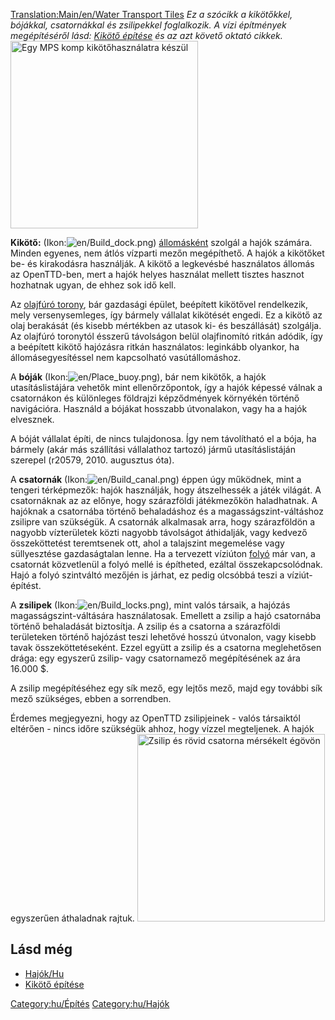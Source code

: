 [[Translation:Main/en/Water Transport Tiles]]
''Ez a szócikk a kikötőkkel, bójákkal, csatornákkal és zsilipekkel foglalkozik. A vízi építmények megépítéséről lásd:  [[Main/hu/Kikötő építése|Kikötő építése]] és az azt követő oktató cikkek.''
[[File:en/Dockscreenshot.png|thumb|300px|right|Egy [[MPS komp/Hu|MPS komp]] kikötőhasználatra készül]]

'''Kikötő:''' (Ikon:[[File:en/Build dock.png]]) [[Main/hu/Állomások|állomásként]] szolgál a hajók számára. Minden egyenes, nem átlós vízparti mezőn megépíthető. A hajók a kikötőket be- és kirakodásra használják. A kikötő a legkevésbé használatos állomás az OpenTTD-ben, mert a hajók helyes használat mellett tisztes hasznot hozhatnak ugyan, de ehhez sok idő kell.

Az [[Main/hu/Olajfúró torony|olajfúró torony]], bár gazdasági épület, beépített kikötővel rendelkezik, mely versenysemleges, így bármely vállalat kikötését engedi. Ez a kikötő az olaj berakását (és kisebb mértékben az utasok ki- és beszállását) szolgálja. Az olajfúró toronytól ésszerű távolságon belül olajfinomító ritkán adódik, így a beépített kikötő hajózásra ritkán használatos: leginkább olyankor, ha állomásegyesítéssel nem kapcsolható vasútállomáshoz.

A '''bóják''' (Ikon:[[File:en/Place buoy.png]]), bár nem kikötők, a hajók utasításlistájára vehetők mint ellenőrzőpontok, így a hajók képessé válnak a csatornákon és különleges földrajzi képződmények környékén történő navigációra. Használd a bójákat hosszabb útvonalakon, vagy ha a hajók elvesznek. 

A bóját vállalat építi, de nincs tulajdonosa. Így nem távolítható el a bója, ha bármely (akár más szállítási vállalathoz tartozó) jármű utasításlistáján szerepel (r20579, 2010. augusztus óta).

A '''csatornák''' (Ikon:[[File:en/Build canal.png]]) éppen úgy működnek, mint a tengeri térképmezők: hajók használják, hogy átszelhessék a játék világát. A csatornáknak az az előnye, hogy szárazföldi játékmezőkön haladhatnak. A hajóknak a csatornába történő behaladáshoz és a magasságszint-váltáshoz zsilipre van szükségük. A csatornák alkalmasak arra, hogy szárazföldön a nagyobb vízterületek közti nagyobb távolságot áthidalják, vagy kedvező összeköttetést teremtsenek ott, ahol a talajszint megemelése vagy süllyesztése gazdaságtalan lenne. Ha a tervezett víziúton [[Main/hu/Folyó|folyó]] már van, a csatornát közvetlenül a folyó mellé is építheted, ezáltal összekapcsolódnak. Hajó a folyó szintváltó mezőjén is járhat, ez pedig olcsóbbá teszi a víziút-építést.

A '''zsilipek''' (Ikon:[[File:en/Build locks.png]]), mint valós társaik, a hajózás magasságszint-váltására használatosak. Emellett a zsilip a hajó csatornába történő behaladását biztosítja. A zsilip és a csatorna a szárazföldi területeken történő hajózást teszi lehetővé hosszú útvonalon, vagy kisebb tavak összeköttetéseként. Ezzel együtt a zsilip és a csatorna meglehetősen drága: egy egyszerű zsilip- vagy csatornamező megépítésének az ára 16.000 $.

A zsilip megépítéséhez egy sík mező, egy lejtős mező, majd egy további sík mező szükséges, ebben a sorrendben.

Érdemes megjegyezni, hogy az OpenTTD zsilipjeinek - valós társaiktól eltérően - nincs időre szükségük ahhoz, hogy vízzel megteljenek. A hajók egyszerűen áthaladnak rajtuk. 
[[File:en/Temperate-canal-locks.png|thumb|300px|center|Zsilip és rövid csatorna mérsékelt égövön]]




==Lásd még==
*[[Main/hu/Hajók|Hajók/Hu]]
*[[Main/hu/Kikötő építése|Kikötő építése]]


[[Category:hu/Építés]]
[[Category:hu/Hajók]]